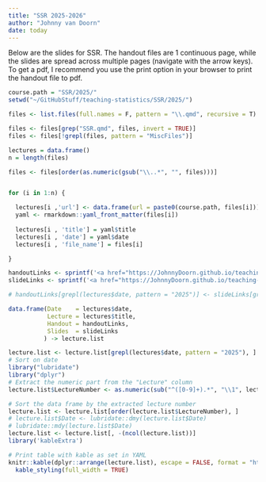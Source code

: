```yaml
---
title: "SSR 2025-2026"
author: "Johnny van Doorn"
date: today
---
```


Below are the slides for SSR. The handout files are 1 continuous page, while the slides are spread across multiple pages (navigate with the arrow keys). To get a pdf, I recommend you use the print option in your browser to print the handout file to pdf. 

```r
course.path = "SSR/2025/"
setwd("~/GitHubStuff/teaching-statistics/SSR/2025/")

files <- list.files(full.names = F, pattern = "\\.qmd", recursive = T)

files <- files[grep("SSR.qmd", files, invert = TRUE)]
files <- files[!grepl(files, pattern = "MiscFiles")]

lectures = data.frame()
n = length(files)

files <- files[order(as.numeric(gsub("\\..*", "", files)))]


for (i in 1:n) {

  lectures[i ,'url'] <- data.frame(url = paste0(course.path, files[i]))
  yaml <- rmarkdown::yaml_front_matter(files[i])
  
  lectures[i , 'title'] = yaml$title
  lectures[i , 'date'] = yaml$date
  lectures[i , 'file_name'] = files[i]

}

handoutLinks <- sprintf('<a href="https://JohnnyDoorn.github.io/teaching-statistics/%s" target="_blank" class="external">link</a>', gsub("qmd", "html", lectures$url))
slideLinks <- sprintf('<a href="https://JohnnyDoorn.github.io/teaching-statistics/%s" target="_blank" class="external">link</a>', gsub("qmd", "slide.html", lectures$url))

# handoutLinks[grepl(lectures$date, pattern = "2025")] <- slideLinks[grepl(lectures$date, pattern = "2025")] <- "-"

data.frame(Date    = lectures$date, 
           Lecture = lectures$title,
           Handout = handoutLinks,
           Slides  = slideLinks
          ) -> lecture.list

lecture.list <- lecture.list[grepl(lectures$date, pattern = "2025"), ]
# Sort on date
library("lubridate")
library("dplyr")
# Extract the numeric part from the "Lecture" column
lecture.list$LectureNumber <- as.numeric(sub("^([0-9]+).*", "\\1", lecture.list$Lecture))

# Sort the data frame by the extracted lecture number
lecture.list <- lecture.list[order(lecture.list$LectureNumber), ]
# lecture.list$Date <- lubridate::dmy(lecture.list$Date)
# lubridate::mdy(lecture.list$Date)
lecture.list <- lecture.list[, -(ncol(lecture.list))]
library('kableExtra')

# Print table with kable as set in YAML
knitr::kable(dplyr::arrange(lecture.list), escape = FALSE, format = "html" ) %>%
  kable_styling(full_width = TRUE)
```
